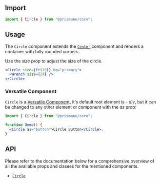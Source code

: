 ## Import

```js
import { Circle } from "@prismane/core";
```

## Usage

The `Circle` component extends the [`Center`](/docs/components/layout/center) component and renders a container with fully rounded corners.

Use the _size_ prop to adjust the size of the circle.

```jsx preview
<Circle size={fr(10)} bg="primary">
  <Wrench size={24} />
</Circle>
```

### Versatile Component

`Circle` is a [Versatile Component](/docs/getting-started/versatile-components), it's default root element is - _div_, but it can be changed to any other element or component with the _as_ prop:

```jsx
import { Circle } from "@prismane/core";

function Demo() {
  <Circle as="button">Circle Button</Circle>;
}
```

## API

Please refer to the documentation below for a comprehensive overview of all the available props and classes for the mentioned components.

- [`Circle`](/docs/components-api/layout/circle-api)
